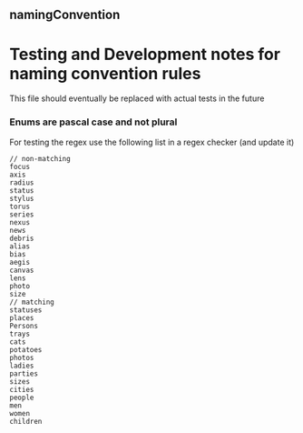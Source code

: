 
<Meta title="eslint-config/rules/namingConvention" />

## namingConvention

# Testing and Development notes for naming convention rules

This file should eventually be replaced with actual tests in the future

### Enums are pascal case and not plural

For testing the regex use the following list in a regex checker (and update it)

```
// non-matching
focus
axis
radius
status
stylus
torus
series
nexus
news
debris
alias
bias
aegis
canvas
lens
photo
size
// matching
statuses
places
Persons
trays
cats
potatoes
photos
ladies
parties
sizes
cities
people
men
women
children
```
